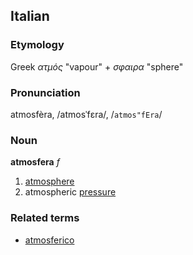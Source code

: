==Italian==
===Etymology===
Greek ''ατμός'' "vapour" + ''σφαιρα'' "sphere"
===Pronunciation===
atmosfèra, /atmosˈfɛra/, /<tt>atmos"fEra</tt>/
===Noun===
'''atmosfera''' ''f''

# [[atmosphere]]
# atmospheric [[pressure]]

===Related terms===
*[[atmosferico]]